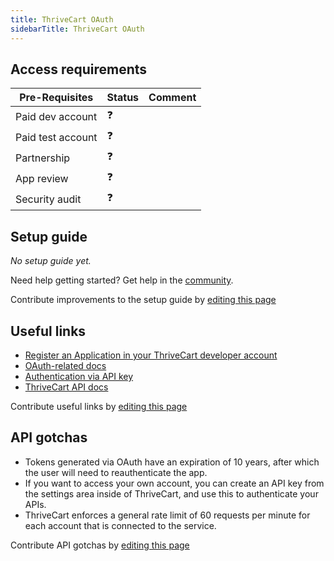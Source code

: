 ```yaml
---
title: ThriveCart OAuth
sidebarTitle: ThriveCart OAuth
---
```



<Overview />
<PreBuiltTooling />
<PreBuiltUseCases />

## Access requirements
| Pre-Requisites | Status | Comment|
| - | - | - |
| Paid dev account | ❓ |  |
| Paid test account | ❓ |  |
| Partnership | ❓ | |
| App review | ❓ |  |
| Security audit | ❓ | |


## Setup guide

_No setup guide yet._

<Tip>Need help getting started? Get help in the [community](https://nango.dev/slack).</Tip>

<Note>Contribute improvements to the setup guide by [editing this page](https://github.com/nangohq/nango/tree/master/docs/integrations/all/thrivecart-oauth.mdx)</Note>


## Useful links

-   [Register an Application in your ThriveCart developer account](https://developers.thrivecart.com/apps/create/)
-   [OAuth-related docs](https://developers.thrivecart.com/documentation/intro/authentication-via-oauth/)
-   [Authentication via API key](https://developers.thrivecart.com/documentation/intro/authentication-via-api-key/)
-   [ThriveCart API docs](https://apidocs.thrivecart.com/)

<Note>Contribute useful links by [editing this page](https://github.com/nangohq/nango/tree/master/docs/integrations/all/thrivecart-oauth.mdx)</Note>

## API gotchas

-   Tokens generated via OAuth have an expiration of 10 years, after which the user will need to reauthenticate the app.
-   If you want to access your own account, you can create an API key from the settings area inside of ThriveCart, and use this to authenticate your APIs.
-   ThriveCart enforces a general rate limit of 60 requests per minute for each account that is connected to the service.

<Note>Contribute API gotchas by [editing this page](https://github.com/nangohq/nango/tree/master/docs/integrations/all/thrivecart-oauth.mdx)</Note>
